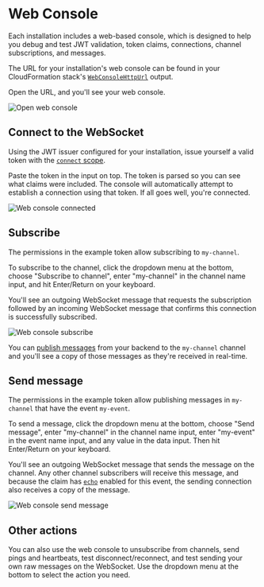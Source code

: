 # Web Console

Each installation includes a web-based console, which is designed to help you debug and test JWT validation, token claims, connections, channel subscriptions, and messages.

The URL for your installation's web console can be found in your CloudFormation stack's [`WebConsoleHttpUrl`](../installation/initial-setup.mdx#WebConsoleHttpUrl) output.

Open the URL, and you'll see your web console.

![Open web console](../../static/img/screenshots/web-console-initial.png)

## Connect to the WebSocket

Using the JWT issuer configured for your installation, issue yourself a valid token with the [`connect` scope](../connections/claims.mdx#scope).

Paste the token in the input on top. The token is parsed so you can see what claims were included. The console will automatically attempt to establish a connection using that token. If all goes well, you're connected.

![Web console connected](../../static/img/screenshots/web-console-connected.png)

## Subscribe

The permissions in the example token allow subscribing to `my-channel`.

To subscribe to the channel, click the dropdown menu at the bottom, choose "Subscribe to channel", enter "my-channel" in the channel name input, and hit Enter/Return on your keyboard.

You'll see an outgoing WebSocket message that requests the subscription followed by an incoming WebSocket message that confirms this connection is successfully subscribed.

![Web console subscribe](../../static/img/screenshots/web-console-subscribe.png)

You can [publish messages](./publish-messages.mdx) from your backend to the `my-channel` channel and you'll see a copy of those messages as they're received in real-time.

## Send message

The permissions in the example token allow publishing messages in `my-channel` that have the event `my-event`.

To send a message, click the dropdown menu at the bottom, choose "Send message", enter "my-channel" in the channel name input, enter "my-event" in the event name input, and any value in the data input. Then hit Enter/Return on your keyboard.

You'll see an outgoing WebSocket message that sends the message on the channel. Any other channel subscribers will receive this message, and because the claim has [`echo`](../connections/claims.mdx#echo) enabled for this event, the sending connection also receives a copy of the message.

![Web console send message](../../static/img/screenshots/web-console-send-message.png)

## Other actions

You can also use the web console to unsubscribe from channels, send pings and heartbeats, test disconnect/reconnect, and test sending your own raw messages on the WebSocket. Use the dropdown menu at the bottom to select the action you need.
